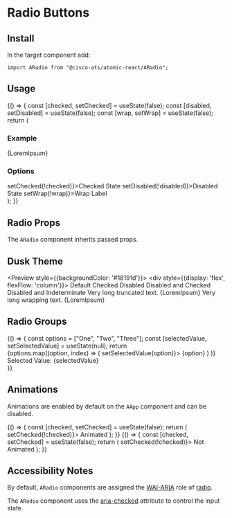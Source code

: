 

<Meta title="Components/Radio Buttons" component={ARadio} />

# Radio Buttons

## Install

In the target component add:

```
import ARadio from "@cisco-ats/atomic-react/ARadio";
```

## Usage

<Preview>
  <Story name="usage-1">
    <AApp>
      <YourComponent>
    {() => {
      const [checked, setChecked] = useState(false);
      const [disabled, setDisabled] = useState(false);
      const [wrap, setWrap] = useState(false);
      return (
        <div>
          <h3>Example</h3>
          <ARadio checked={checked} disabled={disabled} wrap={wrap}>
            {LoremIpsum}
          </ARadio>
          <ADivider />
          <h3>Options</h3>
          <div style={{display: 'flex',marginTop: 20, flexFlow: 'column'}}>
            <ACheckbox checked={checked} onClick={() => setChecked(!checked)}>Checked State</ACheckbox>
            <ACheckbox checked={disabled} onClick={() => setDisabled(!disabled)}>Disabled State</ACheckbox>
            <ACheckbox checked={wrap} onClick={() => setWrap(!wrap)}>Wrap Label</ACheckbox>
          </div>
        </div>
      );
    }}
      </YourComponent>
    </AApp>
  </Story>
</Preview>

## Radio Props

The `ARadio` component inherits passed props.

<Props of={ARadio} />

## Dusk Theme

<Preview style={{backgroundColor: '#18191d'}}>
  <Story name="dusk-1">
    <AApp theme="dusk">
      <div style={{display: 'flex', flexFlow: 'column'}}>
        <ARadio>
          Default
        </ARadio>
        <ARadio checked>
          Checked
        </ARadio>
        <ARadio disabled>
          Disabled
        </ARadio>
        <ARadio disabled checked>
          Disabled and Checked
        </ARadio>
        <ARadio disabled indeterminate>
          Disabled and Indeterminate
        </ARadio>
        <ARadio>
          Very long truncated text. {LoremIpsum}
        </ARadio>
        <ARadio wrap>
          Very long wrapping text. {LoremIpsum}
        </ARadio>
      </div>
    </AApp>
  </Story>
</Preview>

## Radio Groups

<Preview>
  <Story name="groups-1">
    <AApp>
    <YourComponent>
  {() => {
    const options = ["One", "Two", "Three"];
    const [selectedValue, setSelectedValue] = useState(null);
    return <div>
      {options.map((option, index) => (
          <ARadio
            name="myRadioGroup"
            key={`myRadioGroup_${index}`}
            checked={option === selectedValue}
            onClick={() => setSelectedValue(option)}>
            {option}
          </ARadio>
        )
      )}
      <ADivider />
      Selected Value: {selectedValue}
      </div>
  }}
    </YourComponent>
    </AApp>
  </Story>
</Preview>

## Animations

Animations are enabled by default on the `AApp` component and can be disabled.

<Preview>
  <Story name="animations-1">
    <AApp>
      <YourComponent>
    {() => {
      const [checked, setChecked] = useState(false);
      return (
        <ARadio checked={checked} onClick={() => setChecked(!checked)}>
          Animated
        </ARadio>
      );
    }}
      </YourComponent>
    </AApp>
  </Story>
  <Story name="animations-2">
    <AApp animations={false}>
      <YourComponent>
    {() => {
      const [checked, setChecked] = useState(false);
      return (
        <ARadio checked={checked} onClick={() => setChecked(!checked)}>
          Not Animated
        </ARadio>
      );
    }}
      </YourComponent>
    </AApp>
  </Story>
</Preview>

## Accessibility Notes

By default, `ARadio` components are assigned the [WAI-ARIA](https://www.w3.org/WAI/standards-guidelines/aria/) role of [radio](https://www.w3.org/TR/wai-aria/#radio).

The `ARadio` component uses the [aria-checked](https://www.w3.org/TR/wai-aria/#aria-checked) attribute to control the input state.
